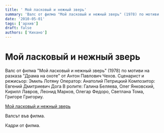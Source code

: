 ```yaml
---
title: ' Мой ласковый и нежный зверь'
summary: 'Валс от филма "Мой ласковый и нежный зверь" (1978) по мотиви на разказа "Драма на охоте" от Антон Павлович Чехов....'
date: '2010-05-01'
tags: ['архив']
draft: false
authors: ['Кихано']
---
```


# Мой ласковый и нежный зверь

Валс от филма "Мой ласковый и нежный зверь" (1978) по мотиви на разказа "Драма на охоте" от Антон Павлович Чехов.
Сценарист и режисьор: Эмиль Лотяну
Оператор: Анатолий Петрицкий
Композитор: Евгений Дмитриевич Дога
В ролите: Галина Беляева, Олег Янковский, Кирилл Лавров, Леонид Марков, Олегар Федоро, Светлана Тома, Григоре Григориу.

[Мой ласковый и нежный зверь](<http://ru.wikipedia.org/wiki/%D0%9C%D0%BE%D0%B9_%D0%BB%D0%B0%D1%81%D0%BA%D0%BE%D0%B2%D1%8B%D0%B9_%D0%B8_%D0%BD%D0%B5%D0%B6%D0%BD%D1%8B%D0%B9_%D0%B7%D0%B2%D0%B5%D1%80%D1%8C_(%D1%84%D0%B8%D0%BB%D1%8C%D0%BC)>)

Валсът във филма.

Кадри от филма.

